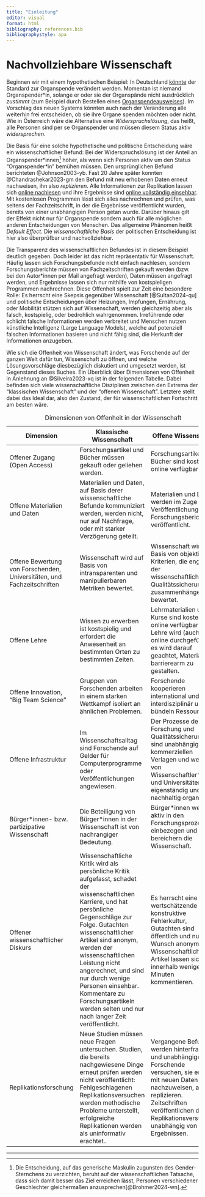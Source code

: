 ```yaml
---
title: "Einleitung"
editor: visual
format: html
bibliography: references.bib
bibliographystyle: apa
---
```


# Nachvollziehbare Wissenschaft

Beginnen wir mit einem hypothetischen Beispiel: In Deutschland [könnte](https://www.tagesschau.de/inland/innenpolitik/organspende-gesetz-100.html) der Standard zur Organspende verändert werden. Momentan ist niemand Organspender\*in, solange er oder sie der Organspände nicht ausdrücklich *zustimmt* (zum Beispiel durch Bestellen eines [Organspendeausweises](www.organspende-info.de/organspendeausweis-download-und-bestellen/)). Im Vorschlag des neuen Systems könnten auch nach der Veränderung alle weiterhin frei entscheiden, ob sie ihre Organe spenden möchten oder nicht. Wie in Österreich wäre die Alternative eine *Widerspruchslösung*, das heißt, alle Personen sind per se Organspender und müssen diesem Status aktiv *widersprechen*.

Die Basis für eine solche hypothetische und politische Entscheidung wäre ein wissenschaftlicher Befund: Bei der Widerspruchslösung ist der Anteil an Organspender\*innen[^einleitung-1] höher, als wenn sich Personen aktiv um den Status "Organspender*\**in" bemühen müssen. Den ursprünglichen Befund berichteten @Johnson2003-yb. Fast 20 Jahre später konnten @Chandrashekar2023-gm den Befund mit neu erhobenen Daten erneut nachweisen, ihn also *replizieren*. Alle Informationen zur Replikation lassen sich [online nachlesen](https://open.lnu.se/index.php/metapsychology/article/view/3108) und ihre Ergebnisse sind [online vollständig einsehbar](https://osf.io/8wd2b/). Mit kostenlosen Programmen lässt sich alles nachrechnen und prüfen, was seitens der Fachzeitschrift, in der die Ergebnisse veröffentlicht wurden, bereits von einer unabhängigen Person getan wurde. Darüber hinaus gilt der Effekt nicht nur für Organspende sondern auch für alle möglichen anderen Entscheidungen von Menschen. Das allgemeine Phänomen heißt *Default Effect*. Die *wissenschaftliche Basis* der politischen Entscheidung ist hier also überprüfbar und nachvollziehbar.

[^einleitung-1]: Die Entscheidung, auf das generische Maskulin zugunsten des Gender-Sternchens zu verzichten, beruht auf der wissenschaftlichen Tatsache, dass sich damit besser das Ziel erreichen lässt, Personen verschiedener Geschlechter gleichermaßen anzusprechen[@Brohmer2024-wn].

Die Transparenz des wissenschaftlichen Befundes ist in diesem Beispiel deutlich gegeben. Doch leider ist das nicht repräsentativ für Wissenschaft. Häufig lassen sich Forschungsbefunde nicht einfach nachlesen, sondern Forschungsberichte müssen von Fachzeitschriften gekauft werden (bzw. bei den Autor\*innen per Mail angefragt werden), Daten müssen angefragt werden, und Ergebnisse lassen sich nur mithilfe von kostspieligen Programmen nachrechnen. Diese Offenheit spielt zur Zeit eine besondere Rolle: Es herrscht eine Skepsis gegenüber Wissenschaft [@Sultan2024-qu] und politische Entscheidungen über Heizungen, Impfungen, Ernährung, oder Mobilität stützen sich auf Wissenschaft, werden gleichzeitig aber als falsch, kostspielig, oder bedrohlich wahrgenommen. Irreführende oder schlicht falsche Informationen werden verbreitet und Menschen nutzen künstliche Intelligenz (Large Language Models), welche auf potenziell falschen Informationen basieren und nicht fähig sind, die Herkunft der Informationen anzugeben.

Wie sich die Offenheit von Wissenschaft ändert, was Forschende auf der ganzen Welt dafür tun, Wissenschaft zu öffnen, und welche Lösungsvorschläge diesbezüglich diskutiert und umgesetzt werden, ist Gegenstand dieses Buches. Ein Überblick über Dimensionen von Offenheit in Anlehnung an @Silveira2023-xq ist in der folgenden Tabelle. Dabei befinden sich viele wissenschaftliche Disziplinen zwischen den Extrema der "klassischen Wissenschaft" und der "offenen Wissenschaft". Letztere stellt dabei das Ideal dar, also den Zustand, der für wissenschaftlichen Fortschritt am besten wäre.

| Dimension | Klassische Wissenschaft | Offene Wissenschaft |
|------------------------|------------------------|------------------------|
| Offener Zugang (Open Access) | Forschungsartikel und Bücher müssen gekauft oder geliehen werden. | Forschungsartikel und Bücher sind kostenlos online verfügbar. |
| Offene Materialien und Daten | Materialien und Daten, auf Basis derer wissenschaftliche Befunde kommuniziert werden, werden nicht, nur auf Nachfrage, oder mit starker Verzögerung geteilt. | Materialien und Daten werden im Zuge der Veröffentlichung des Forschungsberichts veröffentlicht. |
| Offene Bewertung von Forschenden, Universitäten, und Fachzeitschriften | Wissenschaft wird auf Basis von intransparenten und manipulierbaren Metriken bewertet. | Wissenschaft wird auf Basis von objektiven Kriterien, die eng mit der wissenschaftlichen Qualitätssicherung zusammenhängen, bewertet. |
| Offene Lehre | Wissen zu erwerben ist kostspielig und erfordert die Anwesenheit an bestimmten Orten zu bestimmten Zeiten. | Lehrmaterialien und Kurse sind kostenlos online verfügbar, Lehre wird (auch) online durchgeführt, es wird darauf geachtet, Materialien barrierearm zu gestalten. |
| Offene Innovation, "Big Team Science" | Gruppen von Forschenden arbeiten in einem starken Wettkampf isoliert an ähnlichen Problemen. | Forschende kooperieren international und interdisziplinär und bündeln Ressourcen. |
| Offene Infrastruktur | Im Wissenschaftsalltag sind Forschende auf Gelder für Computerprogramme oder Veröffentlichungen angewiesen. | Der Prozesse der Forschung und Qualitätssicherung sind unabhängig von kommerziellen Verlagen und werden von Wissenschaftler\*innen und Universitäten eigenständig und nachhaltig organisiert. |
| Bürger\*innen- bzw. partizipative Wissenschaft | Die Beteiligung von Bürger\*innen in der Wissenschaft ist von nachrangiger Bedeutung. | Bürger\*innen werden aktiv in den Forschungsprozess einbezogen und bereichern die Wissenschaft. |
| Offener wissenschaftlicher Diskurs | Wissenschaftliche Kritik wird als persönliche Kritik aufgefasst, schadet der wissenschaftlichen Karriere, und hat persönliche Gegenschläge zur Folge. Gutachten wissenschaftlicher Artikel sind anonym, werden der wissenschaftlichen Leistung nicht angerechnet, und sind nur durch wenige Personen einsehbar. Kommentare zu Forschungsartikeln werden selten und nur nach langer Zeit veröffentlicht. | Es herrscht eine wertschätzende und konstruktive Fehlerkultur, Gutachten sind öffentlich und nur auf Wunsch anonym. Wissenschaftliche Artikel lassen sich innerhalb weniger Minuten kommentieren. |
| Replikationsforschung | Neue Studien müssen neue Fragen untersuchen. Studien, die bereits nachgewiesene Dinge erneut prüfen werden nicht veröffentlicht: Fehlgeschlagenen Replikationsversuchen werden methodische Probleme unterstellt, erfolgreiche Replikationen werden als uninformativ erachtet.. | Vergangene Befunde werden hinterfragt und unabhängige Forschende versuchen, sie erneut mit neuen Daten nachzuweisen, also zu replizieren. Zeitschriften veröffentlichen diese Replikationsversuche unabhängig von Ergebnissen. |

: Dimensionen von Offenheit in der Wissenschaft

------------------------------------------------------------------------
